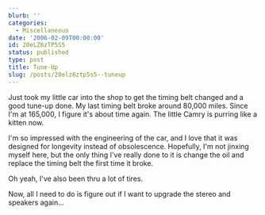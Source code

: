 ```yaml
---
blurb: ''
categories:
  - Miscellaneous
date: '2006-02-09T00:00:00'
id: 20eLZ6zTP5S5
status: published
type: post
title: Tune-Up
slug: /posts/20elz6ztp5s5--tuneup
---
```


Just took my little car into the shop to get the timing belt changed and a good tune-up done. My last timing belt broke around 80,000 miles. Since I'm at 165,000, I figure it's about time again. The little Camry is purring like a kitten now. 

I'm so impressed with the engineering of the car, and I love that it was designed for longevity instead of obsolescence. Hopefully, I'm not jinxing myself here, but the only thing I've really done to it is change the oil and replace the timing belt the first time it broke. 

Oh yeah, I've also been thru a lot of tires. 

Now, all I need to do is figure out if I want to upgrade the stereo and speakers again...
